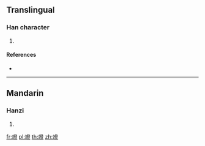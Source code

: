 {{character info/new}}
==Translingual==

===Han character===
{{Han char|rn=117|rad=立|as=12|sn=17|four=|canj=YTNOT}}

# {{defn|Han|sort=立12}}

====References====
* {{Han ref|kx=0873.090|dkj=25817|dj=1304.100|hdz=42716.100|uh=7AF3|ud=31475}}

----

==Mandarin==

===Hanzi===
{{cmn-hanzi|pin=[[dēng]] ([[deng1]])|wg=teng<sup>1</sup>}}

# {{defn|lang=cmn|sort=立12}}

[[fr:竳]]
[[pl:竳]]
[[th:竳]]
[[zh:竳]]
